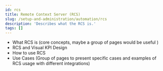 ```yaml
---
id: rcs
title: Remote Context Server (RCS)
slug: /setup-and-administration/automation/rcs
description: 'Describes what the RCS is.'
tags: []
---
```


- What RCS is (core concepts, maybe a group of pages would be useful )
- RCS and Visual KPI Design
- How to use RCS
- Use Cases (Group of pages to present specific cases and examples of RCS usage with different integrations)
